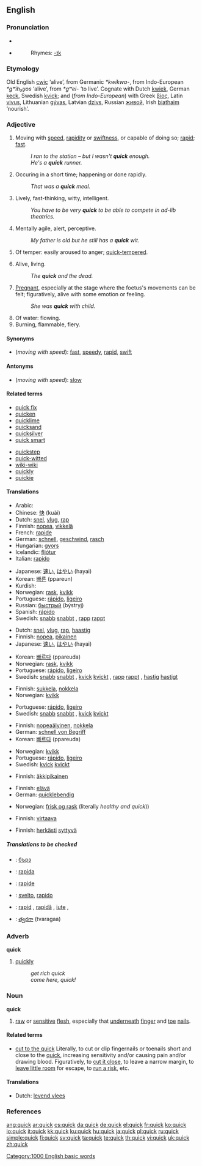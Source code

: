 {{wikipedia}}
==English==

===Pronunciation===
*{{IPA|/kwɪk/}}
*{{audio|en-us-quick.ogg|Audio (US)}}
*:Rhymes: [[Rhymes:English:-ɪk|-ɪk]]

===Etymology===
Old English [[cwic]] ‘alive’, from Germanic ''*kwikwa-'', from Indo-European ''*gʷih₃u̯os'' ‘alive’, from ''*gʷei-'' ‘to live’. Cognate with Dutch [[kwiek]], German [[keck]], Swedish [[kvick]]; and (''from Indo-European'') with Greek [[βίος]], Latin [[vivus]], Lithuanian [[gývas]], Latvian [[dzivs]], Russian [[живой]], Irish [[biathaim]] ‘nourish’.

===Adjective===
{{en-adj|er}}

# Moving with [[speed]], [[rapidity]] or [[swiftness]], or capable of doing so; [[rapid]]; [[fast]].
#: ''I ran to the station – but I wasn't '''quick''' enough.''
#: ''He's a '''quick''' runner.''
# Occuring in a short time; happening or done rapidly.
#: ''That was a '''quick''' meal.''
# Lively, fast-thinking, witty, intelligent.
#: ''You have to be very '''quick''' to be able to compete in ad-lib theatrics.''
# Mentally agile, alert, perceptive.
#: ''My father is old but he still has a '''quick''' wit.''
# Of temper: easily aroused to anger; [[quick-tempered]].
# {{archaic}} Alive, living.
#: ''The '''quick''' and the dead.''
# {{archaic}} [[pregnant|Pregnant]], especially at the stage where the foetus's movements can be felt; figuratively, alive with some emotion or feeling.
#: ''She was '''quick''' with child.''
# Of water: flowing.
# Burning, flammable, fiery.

====Synonyms====
*(''moving with speed''): [[fast]], [[speedy]], [[rapid]], [[swift]]

====Antonyms====
*(''moving with speed''): [[slow]]

====Related terms====
{{top2}}
*[[quick fix]]
*[[quicken]]
*[[quicklime]]
*[[quicksand]]
*[[quicksilver]]
*[[quick smart]]
{{mid2}}
*[[quickstep]]
*[[quick-witted]]
*[[wiki-wiki]]
*[[quickly]]
*[[quickie]]
{{bottom2}}

====Translations====
{{trans-top|moving with speed}}
*Arabic: {{ARchar|[[سريع]]}} {{IPAchar|(sarīʕ)}}
*Chinese: [[快]] (kuài)
*Dutch: [[snel]], [[vlug]], [[rap]]
*Finnish: [[nopea]], [[vikkelä]]
*French: [[rapide]]
*German: [[schnell]], [[geschwind]], [[rasch]]
*Hungarian: [[gyors]]
*Icelandic: [[fljótur]]
*Italian: [[rapido]]
{{trans-mid}}
*Japanese: [[速い]], [[はやい]] (hayai)
*Korean: [[빠른]] (ppareun)
*Kurdish: {{KUchar|[[گورج]]}}
*Norwegian: [[rask]], [[kvikk]]
*Portuguese: [[rápido]], [[ligeiro]]
*Russian: [[быстрый]] (býstryj)
*Spanish: [[rápido]]
*Swedish: [[snabb]] {{c}} [[snabbt]] {{n}}, [[rapp]] {{c}} [[rappt]] {{n}}
{{trans-bottom}}

{{trans-top|occurring in a short time}}
*Dutch: [[snel]], [[vlug]], [[rap]], [[haastig]]
*Finnish: [[nopea]], [[pikainen]]
*Japanese: [[速い]], [[はやい]] (hayai)
{{trans-mid}}
*Korean: [[빠르다]] (ppareuda)
*Norwegian: [[rask]], [[kvikk]]
*Portuguese: [[rápido]], [[ligeiro]]
*Swedish: [[snabb]] {{c}} [[snabbt]] {{n}}, [[kvick]] {{c}} [[kvickt]] {{n}}, [[rapp]] {{c}} [[rappt]] {{n}}, [[hastig]] {{c}} [[hastigt]] {{n}}
{{trans-bottom}}

{{trans-top|lively, witty}}
*Finnish: [[sukkela]], [[nokkela]]
*Norwegian: [[kvikk]]
{{trans-mid}}
*Portuguese: [[rápido]], [[ligeiro]]
*Swedish: [[snabb]] {{c}} [[snabbt]] {{n}}, [[kvick]] {{c}} [[kvickt]] {{n}}
{{trans-bottom}}

{{trans-top|mentally agile, perceptive}}
*Finnish: [[nopeaälyinen]], [[nokkela]]
*German: [[schnell von Begriff]]
*Korean: [[빠르다]] (ppareuda)
{{trans-mid}}
*Norwegian: [[kvikk]]
*Portuguese: [[rápido]], [[ligeiro]]
*Swedish: [[kvick]] {{c}} [[kvickt]] {{n}}
{{trans-bottom}}

{{trans-top|easily aroused to anger}}
*Finnish: [[äkkipikainen]]
{{trans-mid}}
{{trans-bottom}}

{{trans-top|alive}}
*Finnish: [[elävä]]
*German: [[quicklebendig]]
{{trans-mid}}
*Norwegian: [[frisk og rask]] (literally ''healthy and quick''))
{{trans-bottom}}

{{trans-top|pregnant}}
{{trans-mid}}
{{trans-bottom}}

{{trans-top|flowing}}
*Finnish: [[virtaava]]
{{trans-mid}}
{{trans-bottom}}

{{trans-top|burning, fiery}}
*Finnish: [[herkkä|herkästi]] [[syttyvä]]
{{trans-mid}}
{{trans-bottom}}

=====Translations to be checked=====
{{checktrans-top}}

*{{ttbc|Bulgarian}}: [[бърз]] {{m}}
*{{ttbc|Ido}}: [[rapida]]
*{{ttbc|Interlingua}}: [[rapide]]
*{{ttbc|Italian}}: [[svelto]], [[rapido]]
*{{ttbc|Romanian}}: [[rapid]] {{m}}, [[rapidă]] {{f}}, [[iute]] {{m}}, {{f}}
*{{ttbc|Telugu}}: [[త్వరగా]] (tvaragaa)
{{trans-bottom}}

===Adverb===
'''quick'''

# {{colloquial}} [[quickly]]
#: ''get rich quick''
#: ''come here, quick!''

===Noun===
'''quick'''

# [[raw]] or [[sensitive]] [[flesh]], especially that [[underneath]] [[finger]] and [[toe]] [[nail]]s.

====Related terms====
*[[cut to the quick]] Literally, to cut or clip fingernails or toenails short and close to the [[quick]], increasing sensitivity and/or causing pain and/or drawing blood. Figuratively, to [[cut it close]], to leave a narrow margin, to [[leave little room]] for escape, to [[run a risk]], etc.

====Translations====
{{trans-top|sensitive flesh}}
*Dutch: [[levend vlees]]
{{trans-mid}}
{{trans-bottom}}

===References===
{{R:Century 1911}}
{{R:Webster 1913}}

[[Category:1000 English basic words]]

[[ang:quick]]
[[ar:quick]]
[[cs:quick]]
[[da:quick]]
[[de:quick]]
[[el:quick]]
[[fr:quick]]
[[ko:quick]]
[[io:quick]]
[[it:quick]]
[[kk:quick]]
[[ku:quick]]
[[hu:quick]]
[[ja:quick]]
[[pl:quick]]
[[ru:quick]]
[[simple:quick]]
[[fi:quick]]
[[sv:quick]]
[[ta:quick]]
[[te:quick]]
[[th:quick]]
[[vi:quick]]
[[uk:quick]]
[[zh:quick]]